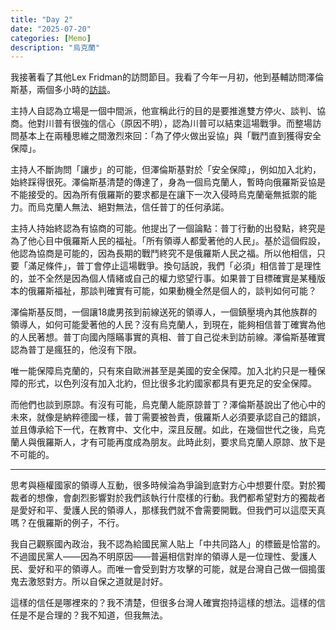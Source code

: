 ```yaml
---
title: "Day 2"
date: "2025-07-20"
categories: [Memo]
description: "烏克蘭"
---
```


我接著看了其他Lex Fridman的訪問節目。我看了今年一月初，他到基輔訪問澤倫斯基，兩個多小時的[訪談](https://youtu.be/u321m25rKXc?si=k3giRr2pY3ZiKLnZ)。

主持人自認為立場是一個中間派，他宣稱此行的目的是要推進雙方停火、談判、協商。他對川普有很強的信心（原因不明），認為川普可以結束這場戰爭。而整場訪問基本上在兩種思維之間激烈來回：「為了停火做出妥協」與「戰鬥直到獲得安全保障」。

主持人不斷詢問「讓步」的可能，但澤倫斯基對於「安全保障」，例如加入北約，始終踩得很死。澤倫斯基清楚的傳達了，身為一個烏克蘭人，暫時向俄羅斯妥協是不能接受的。因為所有俄羅斯的要求都是在讓下一次入侵時烏克蘭毫無抵禦的能力。而烏克蘭人無法、絕對無法，信任普丁的任何承諾。

主持人持始終認為有協商的可能。他提出了一個論點：普丁行動的出發點，終究是為了他心目中俄羅斯人民的福祉。「所有領導人都愛著他的人民」。基於這個假設，他認為協商是可能的，因為長期的戰鬥終究不是俄羅斯人民之福。所以他相信，只要「滿足條件」，普丁會停止這場戰爭。換句話說，我們「必須」相信普丁是理性的，並不全然是因為個人情緒或自己的權力慾望行事。如果普丁目標確實是某種版本的俄羅斯福祉，那談判確實有可能，如果動機全然是個人的，談判如何可能？

澤倫斯基反問，一個讓18歲男孩到前線送死的領導人，一個鎮壓境內其他族群的領導人，如何可能愛著他的人民？沒有烏克蘭人，到現在，能夠相信普丁確實為他的人民著想。普丁向國內隱瞞事實的真相、普丁自己從未到訪前線。澤倫斯基確實認為普丁是瘋狂的，他沒有下限。

唯一能保障烏克蘭的，只有來自歐洲甚至是美國的安全保障。加入北約只是一種保障的形式，以色列沒有加入北約，但比很多北約國家都具有更充足的安全保障。

而他們也談到原諒。有沒有可能，烏克蘭人能原諒普丁？澤倫斯基說出了他心中的未來，就像是納粹德國一樣，普丁需要被咎責，俄羅斯人必須要承認自己的錯誤，並且傳承給下一代，在教育中、文化中，深且反醒。如此，在幾個世代之後，烏克蘭人與俄羅斯人，才有可能再度成為朋友。此時此刻，要求烏克蘭人原諒、放下是不可能的。

---

思考與極權國家的領導人互動，很多時候淪為爭論到底對方心中想要什麼。對於獨裁者的想像，會劇烈影響對於我們該執行什麼樣的行動。我們都希望對方的獨裁者是愛好和平、愛護人民的領導人，那樣我們就不會需要開戰。但我們可以這麼天真嗎？在俄羅斯的例子，不行。

我自己觀察國內政治，我不認為給國民黨人貼上「中共同路人」的標籤是恰當的。不過國民黨人——因為不明原因——普遍相信對岸的領導人是一位理性、愛護人民、愛好和平的領導人。而唯一會受到對方攻擊的可能，就是台灣自己做一個搗蛋鬼去激怒對方。所以自保之道就是討好。

這樣的信任是哪裡來的？我不清楚，但很多台灣人確實抱持這樣的想法。這樣的信任是不是合理的？我不知道，但我無法。


